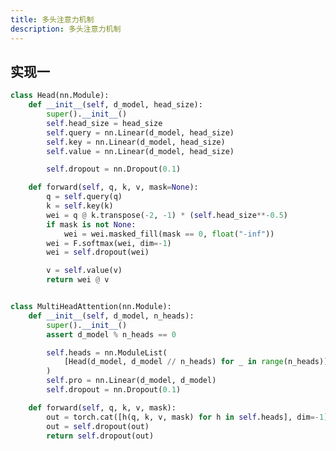 ```yaml
---
title: 多头注意力机制
description: 多头注意力机制
---
```


## 实现一

```python
class Head(nn.Module):
    def __init__(self, d_model, head_size):
        super().__init__()
        self.head_size = head_size
        self.query = nn.Linear(d_model, head_size)
        self.key = nn.Linear(d_model, head_size)
        self.value = nn.Linear(d_model, head_size)

        self.dropout = nn.Dropout(0.1)

    def forward(self, q, k, v, mask=None):
        q = self.query(q)
        k = self.key(k)
        wei = q @ k.transpose(-2, -1) * (self.head_size**-0.5)
        if mask is not None:
            wei = wei.masked_fill(mask == 0, float("-inf"))
        wei = F.softmax(wei, dim=-1)
        wei = self.dropout(wei)

        v = self.value(v)
        return wei @ v


class MultiHeadAttention(nn.Module):
    def __init__(self, d_model, n_heads):
        super().__init__()
        assert d_model % n_heads == 0

        self.heads = nn.ModuleList(
            [Head(d_model, d_model // n_heads) for _ in range(n_heads)]
        )
        self.pro = nn.Linear(d_model, d_model)
        self.dropout = nn.Dropout(0.1)

    def forward(self, q, k, v, mask):
        out = torch.cat([h(q, k, v, mask) for h in self.heads], dim=-1)
        out = self.dropout(out)
        return self.dropout(out)

```
